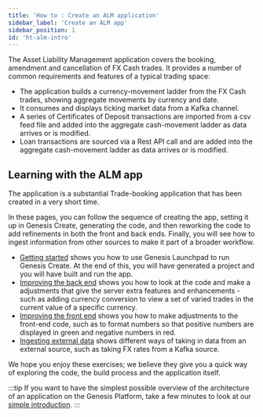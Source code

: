 ```yaml
---
title: 'How to : Create an ALM application'
sidebar_label: 'Create an ALM app'
sidebar_position: 1
id: 'ht-alm-intro'
---
```



The Asset Liability Management application covers the booking, amendment and cancellation of FX Cash trades. It provides a number of common requirements and features of a typical trading space:

- The application builds a currency-movement ladder from the FX Cash trades, showing aggregate movements by currency and date.
- It consumes and displays ticking market data from a Kafka channel.
- A series of Certificates of Deposit transactions are imported from a csv feed file and added into the aggregate cash-movement ladder as data arrives or is modified.
- Loan transactions are sourced via a Rest API call and are added into the aggregate cash-movement ladder as data arrives or is modified.

## Learning with the ALM app
The application is a substantial Trade-booking application that has been created in a very short time. 

In these pages, you can follow the sequence of creating the app, setting it up in Genesis Create, generating the code, and then reworking the code to add refinements in both the front and back ends. Finally, you will see how to ingest information from other sources to make it part of a broader workflow.

- [Getting started](/how-to/alm-app/ht-alm-getting-started/) shows you how to use Genesis Launchpad to run Genesis Create. At the end of this, you will have generated a project and you will have built and run the app.
- [Improving the back end](/how-to/alm-app/ht-alm-improving-back-end/) shows you how to look at the code and make a adjustments that give the server extra features and enhancements - such as adding currency conversion to view a set of varied trades in the current value of a specific currency.
- [Improving the front end](/how-to/alm-app/ht-alm-improving-front-end/) shows you how to make adjustments to the front-end code, such as to format numbers so that positive numbers are displayed in green and negative numbers in red.
- [Ingesting external data](/how-to/alm-app/ht-alm-ingesting-external/) shows different ways of taking in data from an external source, such as taking FX rates from a Kafka source.

We hope you enjoy these exercises; we believe they give you a quick way of exploring the code, the build process and the application itself.

:::tip 
If you want to have the simplest possible overview of the architecture of an application on the Genesis Platform, take a few minutes to look at our [simple introduction](/getting-started/learn-the-basics/simple-introduction/).
:::

